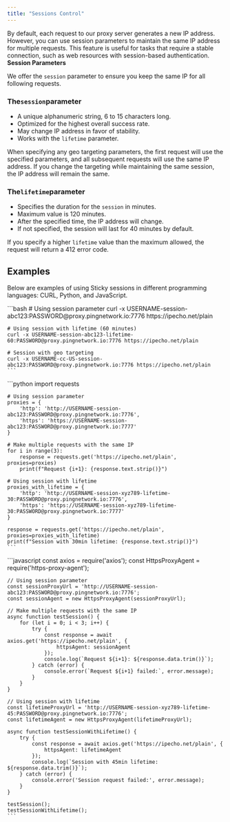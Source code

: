 ```yaml
---
title: "Sessions Control"
---
```


By default, each request to our proxy server generates a new IP address. However, you can use session parameters to maintain the same IP address for multiple requests. This feature is useful for tasks that require a stable connection, such as web resources with session-based authentication.\
**Session Parameters**

We offer the `session` parameter to ensure you keep the same IP for all following requests.

### The`session`parameter

- A unique alphanumeric string, 6 to 15 characters long.
- Optimized for the highest overall success rate.
- May change IP address in favor of stability.
- Works with the `lifetime` parameter.

When specifying any geo targeting parameters, the first request will use the specified parameters, and all subsequent requests will use the same IP address. If you change the targeting while maintaining the same session, the IP address will remain the same.

### The`lifetime`parameter

- Specifies the duration for the `session` in minutes.
- Maximum value is 120 minutes.
- After the specified time, the IP address will change.
- If not specified, the session will last for 40 minutes by default.

If you specify a higher `lifetime` value than the maximum allowed, the request will return a 412 error code.

## **Examples**

Below are examples of using Sticky sessions in different programming languages: CURL, Python, and JavaScript.

<Tabs>
  <Tab title="CURL">
    ```bash
    # Using session parameter
    curl -x USERNAME-session-abc123:PASSWORD@proxy.pingnetwork.io:7776 https://ipecho.net/plain
    
    # Using session with lifetime (60 minutes)
    curl -x USERNAME-session-abc123-lifetime-60:PASSWORD@proxy.pingnetwork.io:7776 https://ipecho.net/plain
    
    # Session with geo targeting
    curl -x USERNAME-cc-US-session-abc123:PASSWORD@proxy.pingnetwork.io:7776 https://ipecho.net/plain
    ```
  </Tab>
  <Tab title="Python">
    ```python
    import requests
    
    # Using session parameter
    proxies = {
        'http': 'http://USERNAME-session-abc123:PASSWORD@proxy.pingnetwork.io:7776',
        'https': 'https://USERNAME-session-abc123:PASSWORD@proxy.pingnetwork.io:7777'
    }
    
    # Make multiple requests with the same IP
    for i in range(3):
        response = requests.get('https://ipecho.net/plain', proxies=proxies)
        print(f"Request {i+1}: {response.text.strip()}")
    
    # Using session with lifetime
    proxies_with_lifetime = {
        'http': 'http://USERNAME-session-xyz789-lifetime-30:PASSWORD@proxy.pingnetwork.io:7776',
        'https': 'https://USERNAME-session-xyz789-lifetime-30:PASSWORD@proxy.pingnetwork.io:7777'
    }
    
    response = requests.get('https://ipecho.net/plain', proxies=proxies_with_lifetime)
    print(f"Session with 30min lifetime: {response.text.strip()}")
    ```
  </Tab>
  <Tab title="Javascript">
    ```javascript
    const axios = require('axios');
    const HttpsProxyAgent = require('https-proxy-agent');
    
    // Using session parameter
    const sessionProxyUrl = 'http://USERNAME-session-abc123:PASSWORD@proxy.pingnetwork.io:7776';
    const sessionAgent = new HttpsProxyAgent(sessionProxyUrl);
    
    // Make multiple requests with the same IP
    async function testSession() {
        for (let i = 0; i < 3; i++) {
            try {
                const response = await axios.get('https://ipecho.net/plain', { 
                    httpsAgent: sessionAgent 
                });
                console.log(`Request ${i+1}: ${response.data.trim()}`);
            } catch (error) {
                console.error(`Request ${i+1} failed:`, error.message);
            }
        }
    }
    
    // Using session with lifetime
    const lifetimeProxyUrl = 'http://USERNAME-session-xyz789-lifetime-45:PASSWORD@proxy.pingnetwork.io:7776';
    const lifetimeAgent = new HttpsProxyAgent(lifetimeProxyUrl);
    
    async function testSessionWithLifetime() {
        try {
            const response = await axios.get('https://ipecho.net/plain', { 
                httpsAgent: lifetimeAgent 
            });
            console.log(`Session with 45min lifetime: ${response.data.trim()}`);
        } catch (error) {
            console.error('Session request failed:', error.message);
        }
    }
    
    testSession();
    testSessionWithLifetime();
    ```
  </Tab>
</Tabs>